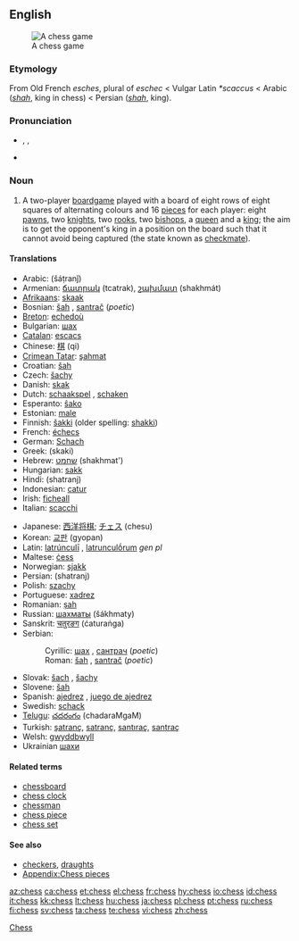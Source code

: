 {{wikipedia}}
==English==
[[Image:Checkmate2.jpg|thumb|A chess game]]

===Etymology===
From Old French ''esches'', plural of ''eschec'' < Vulgar Latin ''*scaccus'' < Arabic {{ARchar|[[شاه]]}} (''[[shah]]'', king in chess) < Persian {{FAchar|[[شاه]]}} (''[[shah]]'', king).

===Pronunciation===
*{{enPR|chĕs}}, {{IPA|/ʧɛs/}}, {{SAMPA|/tSEs/}}
*{{rhymes|ɛs}}

===Noun===
{{en-noun|-}}

# A two-player [[boardgame]] played with a board of eight rows of eight squares of alternating colours and 16 [[piece]]s for each player: eight [[pawn]]s, two [[knight]]s, two [[rook]]s, two [[bishop]]s, a [[queen]] and a [[king]]; the aim is to get the opponent's king in a position on the board such that it cannot avoid being captured (the state known as [[checkmate]]).

====Translations====
{{trans-top|two-player board game}}
*Arabic: {{ARchar|[[شطرنج]]}} (šáṭranǰ) {{m}}
*Armenian: [[ճատրակ]] (tcatrak), [[շախմատ]] (shakhmát)
*[[Afrikaans]]: [[skaak]]
*Bosnian: [[šah]] {{m}}, [[santrač]] {{m}} (''poetic'')
*[[Breton]]: [[echedoù]] {{p}}
*Bulgarian: [[шах]] {{m}}
*[[Catalan]]: [[escacs]] {{p}}
*Chinese: [[棋]] (qi)
*[[Crimean Tatar]]: [[şahmat]]
*Croatian: [[šah]] {{m}}
*Czech: [[šachy]] {{m|p}}
*Danish: [[skak]] {{c}}
*Dutch: [[schaakspel]] {{n}} <!--"schaken" = “to play chess”-->, [[schaken]] <!--it's a verb, but it's still the standard name of the sport/game-->
*Esperanto: [[ŝako]]
*Estonian: [[male#Estonian|male]]
*Finnish: [[šakki]] (older spelling: [[shakki]])
*French: [[échecs]] {{m|p}}
*German: [[Schach]] {{n}}
*Greek: {{t|el|σκάκι|n}}(skaki)
*Hebrew: [[שחמט]] (shakhmat') {{m}}
*Hungarian: [[sakk]]
*Hindi: (shatranj)
*Indonesian: [[catur]]
*Irish: [[ficheall]] {{f}}
*Italian: [[scacchi]] {{m|p}}
{{trans-mid}}
*Japanese: [[西洋将棋]]; [[チェス]] (chesu)
*Korean: [[교판]] (gyopan)
*Latin: [[latrunculi|latrúnculī]] {{m|p}}, [[latrunculorum|latrunculṓrum]] ''gen pl''
*Maltese: [[ċess]]
*Norwegian: [[sjakk]] {{m}}
*Persian: {{FAchar|[[شطرنج]]}} (shatranj)
*Polish: [[szachy]] {{m|p}}
*Portuguese: [[xadrez]] {{m}}
*Romanian: [[șah]] {{n}}
*Russian: [[шахматы]] (šákhmaty) {{p!}}
*Sanskrit: [[चतुरङग]] (ćaturaṅga)
*Serbian:
*:Cyrillic: [[шах]] {{m}}, [[сантрач]] {{m}} (''poetic'')
*:Roman: [[šah]] {{m}}, [[santrač]] {{m}} (''poetic'')
*Slovak: [[šach]] {{m}}, [[šachy]] {{m|p}}
*Slovene: [[šah]] {{m}}
*Spanish: [[ajedrez]] {{m}}, [[juego de ajedrez]] {{m}}
*Swedish: [[schack]]
*[[Telugu]]: [[చదరంగం]] (chadaraMgaM)
*Turkish: [[şatranç]], [[satranç]], [[santıraç]], [[santraç]]
*Welsh: [[gwyddbwyll]] {{f}}
*Ukrainian [[шахи]]
{{trans-bottom}}

====Related terms====
*[[chessboard]]
*[[chess clock]]
*[[chessman]]
*[[chess piece]]
*[[chess set]]

====See also====
{{wikibooks}}
*[[checkers]], [[draughts]]
*[[Appendix:Chess pieces]]

[[Category:Chess| Chess]]

[[az:chess]]
[[ca:chess]]
[[et:chess]]
[[el:chess]]
[[fr:chess]]
[[hy:chess]]
[[io:chess]]
[[id:chess]]
[[it:chess]]
[[kk:chess]]
[[lt:chess]]
[[hu:chess]]
[[ja:chess]]
[[pl:chess]]
[[pt:chess]]
[[ru:chess]]
[[fi:chess]]
[[sv:chess]]
[[ta:chess]]
[[te:chess]]
[[vi:chess]]
[[zh:chess]]